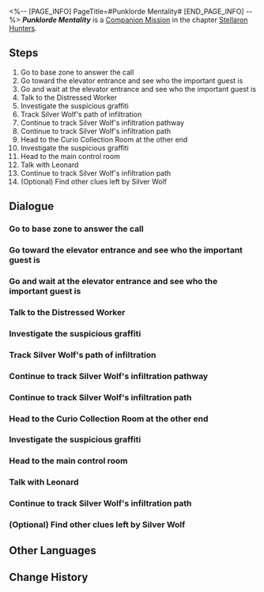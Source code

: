 <%-- [PAGE_INFO]
PageTitle=#Punklorde Mentality#
[END_PAGE_INFO] --%>
{{Stub|Dialogue.}}
{{Mission Infobox
|id            = 2000701
|title         = 
|image         = <!--Mission Punklorde Mentality.png-->
|type          = Companion
|event_name    = 
|chapter       = Stellaron Hunters (Companion Mission Chapter)
|requirements  = Reach [[Trailblaze Level]] 21
|summary       = When Herta's esteemed guest came to visit the space station, what they brought was an end to the Simulated Universe project. However, a rash network security engineer and an unaccounted Aether Cartridge has hooked a big fish from beneath the data-streams... The so-called Punklorde mentality is but a game, after all.
|characters    = Leonard; Silver Wolf (?); Trailblazer
|startLocation = [[Herta Space Station]] - [[Base Zone]]
|world         = Herta Space Station
|area          = Base Zone
|prev          = 
|next          = Punklorde Mentality
|exp           = 
|credits       = 
|stellarJade   = 
|other         = 
}}
'''''Punklorde Mentality''''' is a [[Companion Mission]] in the chapter [[Stellaron Hunters (Companion Mission Chapter)|Stellaron Hunters]].

==Steps==
# Go to base zone to answer the call
# Go toward the elevator entrance and see who the important guest is
# Go and wait at the elevator entrance and see who the important guest is
# Talk to the Distressed Worker
# Investigate the suspicious graffiti
# Track Silver Wolf's path of infiltration
# Continue to track Silver Wolf's infiltration pathway
# Continue to track Silver Wolf's infiltration path
# Head to the Curio Collection Room at the other end
# Investigate the suspicious graffiti
# Head to the main control room
# Talk with Leonard
# Continue to track Silver Wolf's infiltration path
# (Optional) Find other clues left by Silver Wolf

<!--
==Gameplay Notes==

--><!--
==Trial Character==

-->
==Dialogue==
{{Stub Dialogue}}
{{Dialogue Start}}
:{{tx}}
{{Dialogue End}}

===Go to base zone to answer the call===
{{Mission Description|type=companion|location=Base Zone|update|You received Arlan's message. He seems to want to formally thank you for helping him when you first met. Get ready and go to Base Zone.}}
{{Dialogue Start}}
:{{tx}}
{{Dialogue End}}

===Go toward the elevator entrance and see who the important guest is===
{{Mission Description|type=companion|location=<!--to be added-->|update|The atmosphere in the base zone seems much more boisterous than you would expect. Hearing of the imminent arrival of an honored guest, researchers all begin their busy work. From Arlan's words, you vaguely guessed the identity of the visitor.}}
{{Dialogue Start}}
:{{tx}}
{{Dialogue End}}

===Go and wait at the elevator entrance and see who the important guest is===
{{Mission Description|type=companion|location=<!--to be added-->|update|The atmosphere in the base zone seems much more boisterous than you would expect. Hearing of the imminent arrival of an honored guest, researchers all begin their busy work. From Arlan's words, you vaguely guess the identity of the visitor.}}
{{Dialogue Start}}
:{{tx}}
{{Dialogue End}}

===Talk to the Distressed Worker===
{{Mission Description|type=companion|location=Base Zone|update|The atmosphere in the base zone seems much more boisterous than you would expect. Hearing of the imminent arrival of an honored guest, researchers all begin their busy work. From Arlan's words, you vaguely guessed the identity of the visitor.<br />He is one of the other creators of the Simulated Universe, Genius Society No. 76, Screwllum.}}
{{Dialogue Start}}
:{{tx}}
{{Dialogue End}}

===Investigate the suspicious graffiti===
{{Mission Description|type=companion|location=Base Zone|update|The network security engineer of the space station thinks there is something else behind the invasion of the Legion. You recall what happened to you when you woke up and decide to join him in tracking down the Stellaron Hunter, Silver Wolf.}}
{{Dialogue Start}}
:{{tx}}
{{Dialogue End}}

===Track Silver Wolf's path of infiltration===
{{Dialogue Start}}
:{{tx}}
{{Dialogue End}}

===Continue to track Silver Wolf's infiltration pathway===
{{Dialogue Start}}
:{{tx}}
{{Dialogue End}}

===Continue to track Silver Wolf's infiltration path===
{{Dialogue Start}}
:{{tx}}
{{Dialogue End}}

===Head to the Curio Collection Room at the other end===
{{Dialogue Start}}
:{{tx}}
{{Dialogue End}}

===Investigate the suspicious graffiti===
{{Dialogue Start}}
:{{tx}}
{{Dialogue End}}

===Head to the main control room===
{{Dialogue Start}}
:{{tx}}
{{Dialogue End}}

===Talk with Leonard===
{{Dialogue Start}}
:{{tx}}
{{Dialogue End}}

===Continue to track Silver Wolf's infiltration path===
{{Dialogue Start}}
:{{tx}}
{{Dialogue End}}

===(Optional) Find other clues left by Silver Wolf===
{{Dialogue Start}}
:{{tx}}
{{Dialogue End}}

==Other Languages==
{{Other Languages
|en   = Punklorde Mentality
|zhs  = 朋克洛德精神
|zht  = 龐克洛德精神
|ja   = パンクロード精神
|ko   = 펑크 로드 스피릿
|es   = Mentalidad de Punklorde
|fr   = Mentalité punklordienne
|ru   = Дух Панклорда
|th   = Punklorde Mentality
|vi   = Tinh Thần Punklorde
|de   = Mental Punklorde
|id   = Punklorde Mentality
|pt   = Mentalidade de Punklorde
}}

==Change History==
{{Change History|1.1}}

